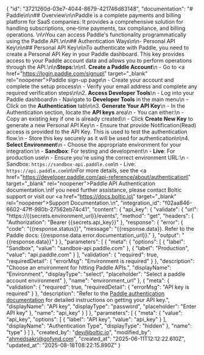 {
    "id": "3721260d-03e7-4044-8679-421746d83148",
    "documentation": "# Paddle\n\n## Overview\n\nPaddle is a complete payments and billing platform for SaaS companies. It provides a comprehensive solution for handling subscriptions, one-time payments, tax compliance, and billing operations. \n\nYou can access Paddle's functionality programmatically using the Paddle API.\n\n## Authentication Ways\n\n- Personal API Key\n\n## Personal API Key\n\nTo authenticate with Paddle, you need to create a Personal API Key in your Paddle dashboard. This key provides access to your Paddle account data and allows you to perform operations through the API.\n\n**Steps:**\n\n1. **Create a Paddle Account**\n    - Go to <a href=\"https://login.paddle.com/signup\" target=\"_blank\" rel=\"noopener\"><span>Paddle sign-up page</span></a>\n    - Create your account and complete the setup process\n    - Verify your email address and complete any required verification steps\n\n2. **Access Developer Tools**\n    - Log into your Paddle dashboard\n    - Navigate to **Developer Tools** in the main menu\n    - Click on the **Authentication** tab\n\n3. **Generate Your API Key**\n    - In the Authentication section, locate the **API keys** area\n    - You can either:\n        - Copy an existing key if one is already created\n        - Click **Create New Key** to generate a new Personal API Key\n    - Ensure that provide Notification(Read) access is provided to the API Key. This is used to test the authentication flow.\n    - Store this key securely as it will be used for authentication\n\n4. **Select Environment**\n    - Choose the appropriate environment for your integration:\n        - **Sandbox**: For testing and development\n        - **Live**: For production use\n    - Ensure you're using the correct environment URL:\n        - Sandbox: `https://sandbox-api.paddle.com`\n        - Live: `https://api.paddle.com`\n\nFor more details, see the <a href=\"https://developer.paddle.com/api-reference/about/authentication\" target=\"_blank\" rel=\"noopener\"><span>Paddle API Authentication documentation</span></a>.\nIf you need further assistance, please contact Boltic support or visit our <a href=\"https://docs.boltic.io\" target=\"_blank\" rel=\"noopener\"><span>Support Documentation</span></a>.\n",
    "integration_id": "f02aa846-6602-47ff-980b-27562eb74c41",
    "content": {
        "api_key": {
            "validate": {
                "url": "https://{{secrets.environment_url}}/events",
                "method": "get",
                "headers": {
                    "Authorization": "Bearer {{secrets.api_key}}"
                },
                "response": {
                    "error": {
                        "code": "{{response.status}}",
                        "message": "{{response.data}}. Refer to the Paddle docs: {{response.data.error.documentation_url}}."
                    },
                    "output": "{{response.data}}"
                }
            },
            "parameters": [
                {
                    "meta": {
                        "options": [
                            {
                                "label": "Sandbox",
                                "value": "sandbox-api.paddle.com"
                            },
                            {
                                "label": "Production",
                                "value": "api.paddle.com"
                            }
                        ],
                        "validation": {
                            "required": true,
                            "requiredDetail": {
                                "errorMsg": "Environment is required"
                            }
                        },
                        "description": "Choose an environment for hitting Paddle APIs.",
                        "displayName": "Environment",
                        "displayType": "select",
                        "placeholder": "Select a paddle account environment"
                    },
                    "name": "environment_url"
                },
                {
                    "meta": {
                        "validation": {
                            "required": true,
                            "requiredDetail": {
                                "errorMsg": "API key is required"
                            }
                        },
                        "description": "Refer to the <a href='https://developer.paddle.com/api-reference/about/authentication' target='blank'>Paddle authentication documentation</a> for detailed instructions on getting your API key.",
                        "displayName": "API key",
                        "displayType": "password",
                        "placeholder": "Enter API key"
                    },
                    "name": "api_key"
                }
            ]
        },
        "parameters": [
            {
                "meta": {
                    "value": "api_key",
                    "options": [
                        {
                            "label": "API key",
                            "value": "api_key"
                        }
                    ],
                    "displayName": "Authentication Type",
                    "displayType": "hidden"
                },
                "name": "type"
            }
        ]
    },
    "created_by": "dev@boltic.io",
    "modified_by": "ahmedsakri@gofynd.com",
    "created_at": "2025-06-11T12:12:22.610Z",
    "updated_at": "2025-08-18T08:22:15.890Z"
}
